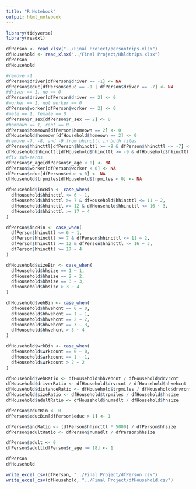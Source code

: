 ```yaml
---
title: "R Notebook"
output: html_notebook
---
```


```r
library(tidyverse)
library(readxl)
```

```r
dfPerson <- read_xlsx("../Final Project/persontrips.xlsx")
dfHousehold <- read_xlsx("../Final Project/Hhldtrips.xlsx")
dfPerson
dfHousehold
```

```r
#remove -1
dfPerson$driver[dfPerson$driver == -1] <- NA
dfPerson$educ[dfPerson$educ == -1 | dfPerson$driver == -7] <- NA
#driver == 1, no == 0
dfPerson$driver[dfPerson$driver == 2] <- 0
#worker == 1, not worker == 0
dfPerson$worker[dfPerson$worker == 2] <- 0
#male == 1, female == 0
dfPerson$r_sex[dfPerson$r_sex == 2] <- 0
#homeown == 1, rent == 0
dfPerson$homeown[dfPerson$homeown == 2] <- 0
dfHousehold$homeown[dfHousehold$homeown == 2] <- 0
#remove -7, -8, and -9 from hhincttl in both files
dfPerson$hhincttl[dfPerson$hhincttl >= -9 & dfPerson$hhincttl <= -7] <- NA
dfHousehold$hhincttl[dfHousehold$hhincttl >= -9 & dfHousehold$hhincttl <= -7] <- NA
#fix sub-zeros
dfPerson$r_age[dfPerson$r_age < 0] <- NA
dfPerson$worker[dfPerson$worker < 0] <- NA
dfPerson$educ[dfPerson$educ < 0] <- NA
dfHousehold$trpmiles[dfHousehold$trpmiles < 0] <- NA
```

```r
dfHousehold$incBin <- case_when(
  dfHousehold$hhincttl <= 6 ~ 1,
  dfHousehold$hhincttl >= 7 & dfHousehold$hhincttl <= 11 ~ 2,
  dfHousehold$hhincttl >= 12 & dfHousehold$hhincttl <= 16 ~ 3,
  dfHousehold$hhincttl >= 17 ~ 4
)

dfPerson$incBin <- case_when(
  dfPerson$hhincttl <= 6 ~ 1,
  dfPerson$hhincttl >= 7 & dfPerson$hhincttl <= 11 ~ 2,
  dfPerson$hhincttl >= 12 & dfPerson$hhincttl <= 16 ~ 3,
  dfPerson$hhincttl >= 17 ~ 4
)
```

```r
dfHousehold$sizeBin <- case_when(
  dfHousehold$hhsize == 1 ~ 1,
  dfHousehold$hhsize == 2 ~ 2,
  dfHousehold$hhsize == 3 ~ 3,
  dfHousehold$hhsize > 3 ~ 4
)

dfHousehold$vehBin <- case_when(
  dfHousehold$hhvehcnt == 0 ~ 0,
  dfHousehold$hhvehcnt == 1 ~ 1,
  dfHousehold$hhvehcnt == 2 ~ 2,
  dfHousehold$hhvehcnt == 3 ~ 3,
  dfHousehold$hhvehcnt > 3 ~ 4
)

dfHousehold$wrkBin <- case_when(
  dfHousehold$wrkcount == 0 ~ 0,
  dfHousehold$wrkcount == 1 ~ 1,
  dfHousehold$wrkcount > 2 ~ 2
)
```

```r
dfHousehold$vehRatio <- dfHousehold$hhvehcnt / dfHousehold$drvrcnt
dfHousehold$driverRatio <- dfHousehold$drvrcnt / dfHousehold$hhvehcnt
dfHousehold$distanceRatio <- dfHousehold$trpmiles / dfHousehold$drvrcnt
dfHousehold$sizeRatio <- dfHousehold$trpmiles / dfHousehold$hhsize
dfHousehold$adultRatio <- dfHousehold$numadlt / dfHousehold$hhsize
```

```r
dfPerson$educBin <- 0
dfPerson$educBin[dfPerson$educ > 1] <- 1

dfPerson$incRatio <- (dfPerson$hhincttl * 5000) / dfPerson$hhsize
dfPerson$adultRatio <- dfPerson$numadlt / dfPerson$hhsize

dfPerson$adult <- 0
dfPerson$adult[dfPerson$r_age >= 18] <- 1
```

```r
dfPerson
dfHousehold
```

```r
write_excel_csv(dfPerson, "../Final Project/dfPerson.csv")
write_excel_csv(dfHousehold, "../Final Project/dfHousehold.csv")
```
